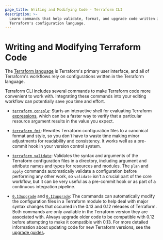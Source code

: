```yaml
---
page_title: Writing and Modifying Code - Terraform CLI
description: >-
  Learn commands that help validate, format, and upgrade code written in the
  Terraform's configuration language.
---
```


# Writing and Modifying Terraform Code

The [Terraform language](/terraform/language) is Terraform's primary
user interface, and all of Terraform's workflows rely on configurations written
in the Terraform language.

Terraform CLI includes several commands to make Terraform code more convenient
to work with. Integrating these commands into your editing workflow can
potentially save you time and effort.

- [`terraform console`](/terraform/cli/commands/console): Starts an
  interactive shell for evaluating Terraform
  [expressions](/terraform/language/expressions), which can be a faster way
  to verify that a particular resource argument results in the value you expect.

- [`terraform fmt`](/terraform/cli/commands/fmt): Rewrites Terraform
  configuration files to a canonical format and style, so you don't have to
  waste time making minor adjustments for readability and consistency. It works
  well as a pre-commit hook in your version control system.

- [`terraform validate`](/terraform/cli/commands/validate): Validates the
  syntax and arguments of the Terraform configuration files in a directory,
  including argument and attribute names and types for resources and modules.
  The `plan` and `apply` commands automatically validate a configuration before
  performing any other work, so `validate` isn't a crucial part of the core
  workflow, but it can be very useful as a pre-commit hook or as part of a
  continuous integration pipeline.

- [`0.13upgrade`](/terraform/cli/commands/0.13upgrade) and
  [`0.12upgrade`](/terraform/cli/commands/0.12upgrade): The commands can automatically
  modify the configuration files in a Terraform module to help deal with major
  syntax changes that occurred in the 0.13 and 0.12 releases of Terraform. Both
  commands are only available in the Terraform version they are
  associated with. Always upgrade older code to be compatible
  with 0.12 before attempting to make it compatible with 0.13. For more detailed
  information about updating code for new Terraform versions, see the [upgrade
  guides](/terraform/language/upgrade-guides).
